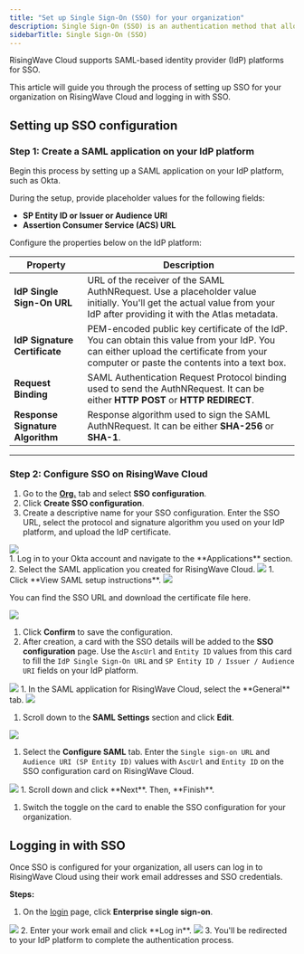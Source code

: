 ```yaml
---
title: "Set up Single Sign-On (SSO) for your organization"
description: Single Sign-On (SSO) is an authentication method that allows a user to access multiple applications with one set of login credentials.
sidebarTitle: Single Sign-On (SSO)
---
```


RisingWave Cloud supports SAML-based identity provider (IdP) platforms for SSO.

This article will guide you through the process of setting up SSO for your organization on RisingWave Cloud and logging in with SSO.

## Setting up SSO configuration

### Step 1: Create a SAML application on your IdP platform

Begin this process by setting up a SAML application on your IdP platform, such as Okta.

During the setup, provide placeholder values for the following fields:

* **SP Entity ID or Issuer or Audience URI**
* **Assertion Consumer Service (ACS) URL**

Configure the properties below on the IdP platform:

| Property                         | Description                                                                                                                                                                              |
| -------------------------------- | ---------------------------------------------------------------------------------------------------------------------------------------------------------------------------------------- |
| **IdP Single Sign-On URL**       | URL of the receiver of the SAML AuthNRequest.  Use a placeholder value initially. You'll get the actual value from your IdP after providing it with the Atlas metadata.                  |
| **IdP Signature Certificate**    | PEM-encoded public key certificate of the IdP.  You can obtain this value from your IdP. You can either upload the certificate from your computer or paste the contents into a text box. |
| **Request Binding**              | SAML Authentication Request Protocol binding used to send the AuthNRequest. It can be either **HTTP POST** or **HTTP REDIRECT**.                                                         |
| **Response Signature Algorithm** | Response algorithm used to sign the SAML AuthNRequest. It can be either **SHA-256** or **SHA-1**.                                                                                        |

---

### Step 2: Configure SSO on RisingWave Cloud

1. Go to the [**Org.**](https://cloud.risingwave.com/organization/) tab and select **SSO configuration**.
2. Click **Create SSO configuration**.
3. Create a descriptive name for your SSO configuration. Enter the SSO URL, select the protocol and signature algorithm you used on your IdP platform, and upload the IdP certificate.

<Frame>
  <img src="/images/cloud/sso/org-sso-create.png"/>
</Frame>
<br/>
<Accordion
  title="If you're using Okta, you can find the values here"
>
1. Log in to your Okta account and navigate to the **Applications** section.
2. Select the SAML application you created for RisingWave Cloud.
<Frame>
  <img src="/images/cloud/sso/org-sso-okta-0.png"/>
</Frame>
1. Click **View SAML setup instructions**.
<Frame>
  <img src="/images/cloud/sso/org-sso-okta-1.pngs"/>
</Frame>

You can find the SSO URL and download the certificate file here.
<Frame>
  <img src="/images/cloud/sso/org-sso-okta-2.png"/>
</Frame>
</Accordion>


1. Click **Confirm** to save the configuration.
2. After creation, a card with the SSO details will be added to the **SSO configuration** page. Use the `AscUrl` and `Entity ID` values from this card to fill the `IdP Single Sign-On URL` and `SP Entity ID / Issuer / Audience URI` fields on your IdP platform.
<Frame>
  <img src="/images/cloud/sso/org-sso-card.png"/>
</Frame>
<Accordion title="If you're using Okta, you can find the settings here">
1. In the SAML application for RisingWave Cloud, select the **General** tab.
<Frame>
  <img src="/images/cloud/sso/org-sso-okta-3.png"/>
</Frame>

1. Scroll down to the **SAML Settings** section and click **Edit**.
<Frame>
  <img src="/images/cloud/sso/org-sso-okta-4.png"/>
</Frame>

1. Select the **Configure SAML** tab. Enter the `Single sign-on URL` and `Audience URI (SP Entity ID)` values with `AscUrl` and `Entity ID` on the SSO configuration card on RisingWave Cloud.
<Frame>
  <img src="/images/cloud/sso/org-sso-okta-5.png"/>
</Frame>
1. Scroll down and click **Next**. Then, **Finish**.
</Accordion>



1. Switch the toggle on the card to enable the SSO configuration for your organization.

## Logging in with SSO

Once SSO is configured for your organization, all users can log in to RisingWave Cloud using their work email addresses and SSO credentials.

**Steps:**

1. On the [login](https://cloud.risingwave.com/auth/signin/) page, click **Enterprise single sign-on**.
<Frame>
  <img src="/images/cloud/sso/org-sso-login-1.png"/>
</Frame>
2. Enter your work email and click **Log in**.
<Frame>
  <img src="/images/cloud/sso/org-sso-login-2.png"/>
</Frame>
3. You'll be redirected to your IdP platform to complete the authentication process.
